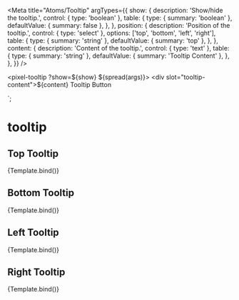 
<Meta
  title="Atoms/Tooltip"
  argTypes={{
    show: {
      description: 'Show/hide the tooltip.',
      control: { type: 'boolean' },
      table: {
        type: { summary: 'boolean' },
        defaultValue: { summary: false },
      },
    },
    position: {
      description: 'Position of the tooltip.',
      control: { type: 'select' },
      options: ['top', 'bottom', 'left', 'right'],
      table: {
        type: { summary: 'string' },
        defaultValue: { summary: 'top' },
      },
    },
    content: {
      description: 'Content of the tooltip.',
      control: { type: 'text' },
      table: {
        type: { summary: 'string' },
        defaultValue: { summary: 'Tooltip Content' },
      },
    },
  }}
/>

  <pixel-tooltip ?show=${show} ${spread(args)}>
    <div slot="tooltip-content">${content} Tooltip</div>
    <pixel-button>Button</pixel-button>
  </pixel-tooltip>
</div>`;

# tooltip

## Top Tooltip

<Canvas>
  <Story name="Top" args={{ content: 'Top', position: 'top' }}>
    {Template.bind()}
  </Story>
</Canvas>

<ArgsTable story="Top" />

## Bottom Tooltip

<Canvas>
  <Story name="Bottom" args={{ content: 'Bottom', position: 'bottom' }}>
    {Template.bind()}
  </Story>
</Canvas>

## Left Tooltip

<Canvas>
  <Story name="Left" args={{ content: 'Left', position: 'left' }}>
    {Template.bind()}
  </Story>
</Canvas>

## Right Tooltip

<Canvas>
  <Story name="Right" args={{ content: 'Right', position: 'right' }}>
    {Template.bind()}
  </Story>
</Canvas>

